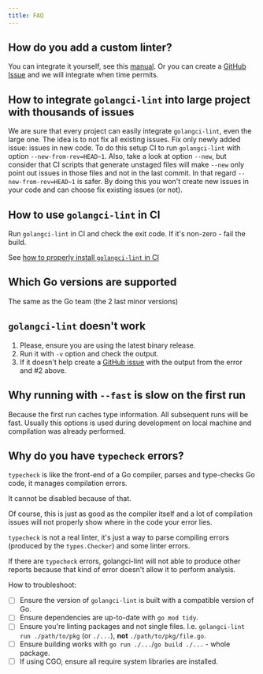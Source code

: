 ```yaml
---
title: FAQ
---
```


## How do you add a custom linter?

You can integrate it yourself, see this [manual](/contributing/new-linters/).
Or you can create a [GitHub Issue](https://github.com/golangci/golangci-lint/issues/new) and we will integrate when time permits.

## How to integrate `golangci-lint` into large project with thousands of issues

We are sure that every project can easily integrate `golangci-lint`, even the large one. The idea is to not fix all existing issues. Fix only newly added issue: issues in new code. To do this setup CI to run `golangci-lint` with option `--new-from-rev=HEAD~1`. Also, take a look at option `--new`, but consider that CI scripts that generate unstaged files will make `--new` only point out issues in those files and not in the last commit. In that regard `--new-from-rev=HEAD~1` is safer.
By doing this you won't create new issues in your code and can choose fix existing issues (or not).

## How to use `golangci-lint` in CI

Run `golangci-lint` in CI and check the exit code. If it's non-zero - fail the build.

See [how to properly install `golangci-lint` in CI](/usage/install#ci-installation)

## Which Go versions are supported

The same as the Go team (the 2 last minor versions)

## `golangci-lint` doesn't work

1. Please, ensure you are using the latest binary release.
2. Run it with `-v` option and check the output.
3. If it doesn't help create a [GitHub issue](https://github.com/golangci/golangci-lint/issues/new) with the output from the error and #2 above.

## Why running with `--fast` is slow on the first run

Because the first run caches type information. All subsequent runs will be fast.
Usually this options is used during development on local machine and compilation was already performed.

## Why do you have `typecheck` errors?

`typecheck` is like the front-end of a Go compiler, parses and type-checks Go code, it manages compilation errors.

It cannot be disabled because of that.

Of course, this is just as good as the compiler itself and a lot of compilation issues will not properly show where in the code your error lies.

`typecheck` is not a real linter, it's just a way to parse compiling errors (produced by the `types.Checker`) and some linter errors.

If there are `typecheck` errors, golangci-lint will not able to produce other reports because that kind of error doesn't allow it to perform analysis.

How to troubleshoot:

- [ ] Ensure the version of `golangci-lint` is built with a compatible version of Go.
- [ ] Ensure dependencies are up-to-date with `go mod tidy`.
- [ ] Ensure you're linting packages and not single files. I.e. `golangci-lint run ./path/to/pkg` (or `./...`), **not** `./path/to/pkg/file.go`.
- [ ] Ensure building works with `go run ./...`/`go build ./...` - whole package.
- [ ] If using CGO, ensure all require system libraries are installed.
